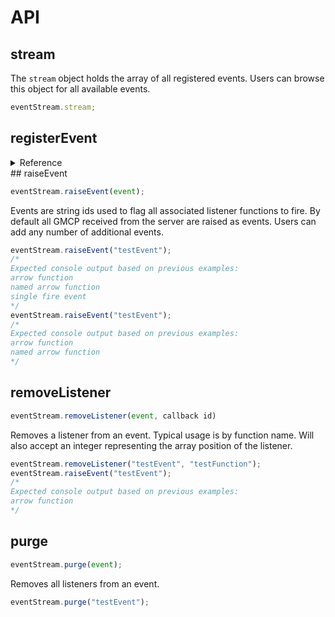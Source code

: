 # API

## stream

The `stream` object holds the array of all registered events. Users can browse this object for all available events.

```js
eventStream.stream;
```

## registerEvent

<details>
  <summary> Reference </summary>

```js
eventStream.registerEvent(event, callback, (once = false), (duration = false));
```

| Parameter | Type        | Description                                                |
| --------- | ----------- | ---------------------------------------------------------- |
| event     | string      | Name of the event. _example: GMCP.Item.Add_                |
| callback  | function    | Callback function to fire when event is raised.            |
| once      | boolean     | Listener will fire once and be removed (single fire).      |
| duration  | miliseconds | Listener will be live and then removed after elapsed time. |

> Users can register an anonymous function to the event. This can be useful for quick snippets or temporary event listeners.

```js
eventStream.registerEvent("testEvent", () => {
  console.log("arrow function");
});
```

> Named functions can be more helpful for accessing the listener at a later time. Typically when a user wants to remove a listener from an event.

```js
const testFunction = () => {
  console.log("named arrow function");
};
eventStream.registerEvent("testEvent", testFunction);
```

> Named functions can be more helpful for accessing the listener at a later time. Typically when a user wants to remove a listener from an event.

```js
const singleFire = () => {
  console.log("single fire event");
};
eventStream.registerEvent("testEvent", testFunction, true);
// Listener will only fire once after testEvent is raised. This listener will not be present for subsequent testEvent events.
```

</details>
## raiseEvent

```js
eventStream.raiseEvent(event);
```

Events are string ids used to flag all associated listener functions to fire. By default all GMCP received from the server are raised as events. Users can add any number of additional events.

```js
eventStream.raiseEvent("testEvent");
/*
Expected console output based on previous examples:
arrow function
named arrow function
single fire event
*/
eventStream.raiseEvent("testEvent");
/*
Expected console output based on previous examples:
arrow function
named arrow function
*/
```

## removeListener

```js
eventStream.removeListener(event, callback id)
```

Removes a listener from an event. Typical usage is by function name. Will also accept an integer representing the array position of the listener.

```js
eventStream.removeListener("testEvent", "testFunction");
eventStream.raiseEvent("testEvent");
/*
Expected console output based on previous examples:
arrow function
*/
```

## purge

```js
eventStream.purge(event);
```

Removes all listeners from an event.

```js
eventStream.purge("testEvent");
```
